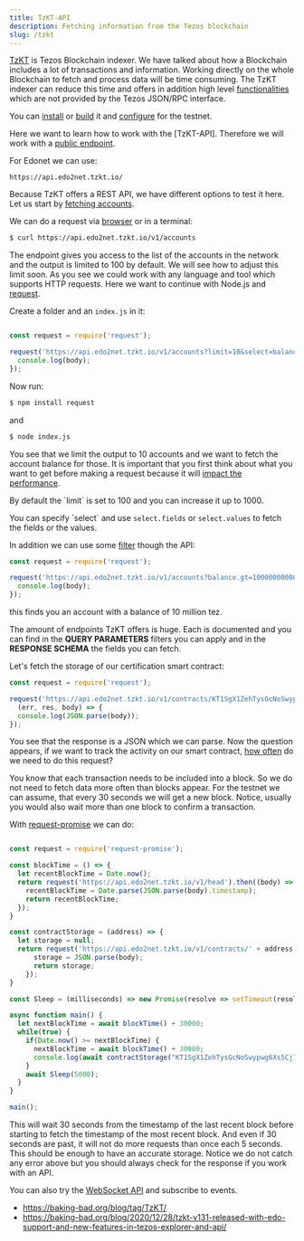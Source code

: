 ```yaml
---
title: TzKT-API
description: Fetching information from the Tezos blockchain
slug: /tzkt
---
```



[TzKT](https://github.com/baking-bad/tzkt) is Tezos Blockchain indexer. We have talked about how a Blockchain includes a lot of transactions and information. Working directly on the whole Blockchain to fetch and process data will be time consuming. The TzKT indexer can reduce this time and offers in addition high level [functionalities](https://github.com/baking-bad/tzkt#features) which are not provided by the Tezos JSON/RPC interface. 

You can [install](https://github.com/baking-bad/tzkt#installation-docker) or [build](https://github.com/baking-bad/tzkt#installation-from-source) it and [configure](https://github.com/baking-bad/tzkt#install-tzkt-indexer-and-api-for-testnets) for the testnet.

Here we want to learn how to work with the [TzKT-API]. Therefore we will work with a [public endpoint](https://api.tzkt.io/#section/Introduction). 

For Edonet we can use:

```
https://api.edo2net.tzkt.io/
```

Because TzKT offers a REST API, we have different options to test it here. Let us start by [fetching accounts](https://api.tzkt.io/#tag/Accounts). 

We can do a request via [browser](https://api.tzkt.io/v1/accounts) or in a terminal:

```bash
$ curl https://api.edo2net.tzkt.io/v1/accounts
```

The endpoint gives you access to the list of the accounts in the network and the output is limited to 100 by default. We will see how to adjust this limit soon. As you see we could work with any language and tool which supports HTTP requests. Here we want to continue with Node.js and [request](https://www.npmjs.com/package/request).

Create a folder and an `index.js` in it:

```javascript

const request = require('request');

request('https://api.edo2net.tzkt.io/v1/accounts?limit=10&select=balance', (err, res, body) => {
  console.log(body);
});

```

Now run:

```bash
$ npm install request
```

and

```bash
$ node index.js
```

You see that we limit the output to 10 accounts and we want to fetch the account balance for those. It is important that you first think about what you want to get before making a request because it will [impact the performance](https://baking-bad.org/blog/2020/08/10/tezos-explorer-api-tzkt-request-only-what-you-need/). 

<tip>
By default the `limit` is set to 100 and you can increase it up to 1000.
</tip>

You can specify ´select´ and use `select.fields` or `select.values` to fetch the fields or the values.

In addition we can use some [filter](
https://baking-bad.org/blog/2020/09/28/tezos-explorer-api-tzkt-filter-data-on-the-api/) though the API:

```javascript
const request = require('request');

request('https://api.edo2net.tzkt.io/v1/accounts?balance.gt=10000000000000', (err, res, body) => {
  console.log(body);
});
```

this finds you an account with a balance of 10 million tez. 

<HighlightBox type="info">

The amount of endpoints TzKT offers is huge. Each is documented and you can find in the **QUERY PARAMETERS** filters you can apply and in the **RESPONSE SCHEMA** the fields you can fetch.

</HighlightBox>

Let's fetch the storage of our certification smart contract:

```javascript
const request = require('request');

request('https://api.edo2net.tzkt.io/v1/contracts/KT1SgX1ZehTysGcNoSwypwg6Xs5Cj7cpokwK/storage', 
  (err, res, body) => {
  console.log(JSON.parse(body));
});
```

You see that the response is a JSON which we can parse. Now the question appears, if we want to track the activity on our smart contract, [how often](https://baking-bad.org/blog/2020/07/29/tezos-explorer-api-tzkt-how-often-to-make-requests/) do we need to do this request?

You know that each transaction needs to be included into a block. So we do not need to fetch data more often than blocks appear. For the testnet we can assume, that every 30 seconds we will get a new block. Notice, usually you would also wait more than one block to confirm a transaction.

With [request-promise](https://github.com/request/request-promise) we can do:

```javascript

const request = require('request-promise');

const blockTime = () => {
  let recentBlockTime = Date.now();  
  return request('https://api.edo2net.tzkt.io/v1/head').then((body) => {
    recentBlockTime = Date.parse(JSON.parse(body).timestamp);
    return recentBlockTime;
  });
}

const contractStorage = (address) => {
  let storage = null;
  return request('https://api.edo2net.tzkt.io/v1/contracts/' + address + '/storage').then((body) => {
      storage = JSON.parse(body);
      return storage;
    });
}

const Sleep = (milliseconds) => new Promise(resolve => setTimeout(resolve, milliseconds));

async function main() {
  let nextBlockTime = await blockTime() + 30000;
  while(true) {
    if(Date.now() >= nextBlockTime) {
      nextBlockTime = await blockTime() + 30000;
      console.log(await contractStorage("KT1SgX1ZehTysGcNoSwypwg6Xs5Cj7cpokwK"));
    }
    await Sleep(5000);
  }
}

main();

```

This will wait 30 seconds from the timestamp of the last recent block before starting to fetch the timestamp of the most recent block. And even if 30 seconds are past, it will not do more requests than once each 5 seconds. This should be enough to have an accurate storage. Notice we do not catch any error above but you should always check for the response if you work with an API.

<HighlightBox type="tip">

You can also try the [WebSocket API](https://api.tzkt.io/#section/JS-simple-client) and subscribe to events.

</HighlightBox>

<HighlightBox type="reading">

- https://baking-bad.org/blog/tag/TzKT/
- https://baking-bad.org/blog/2020/12/28/tzkt-v131-released-with-edo-support-and-new-features-in-tezos-explorer-and-api/

</HighlightBox>
